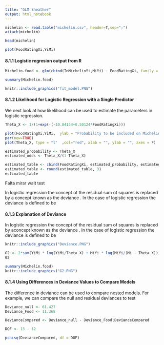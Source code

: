 ```yaml
---
title: "GLM Sheather"
output: html_notebook
---
```


```r
michelin <- read.table("michelin.csv", header=T,sep=";")
attach(michelin)

```

```r
head(michelin)
```

```r
plot(FoodRatingXi,YiMi)

```

#### 8.1.1 Logistic regresion output from R

```r
Michelin.food <- glm(cbind(InMichelinYi,MiYi) ~ FoodRatingXi, family = binomial)

```


```r
summary(Michelin.food)
```

```r

knitr::include_graphics("fit_model.PNG")

```
#### 8.1.2 Likelihood for Logistic Regression with a Single Predictor

We next look at how likelihood can be used to estimate the parameters in logistic
regression.

```r
Theta_X <- 1/(1+exp(-(-10.84154+0.50124*FoodRatingXi)))

plot(FoodRatingXi,YiMi,  ylab = "Probability to be included on Michelin Guide")
par(new=TRUE)
plot(Theta_X, type = "l"  ,col="red", xlab = "", ylab = "", axes = F)

```


```r
estimated_probability <- Theta_X
estimated_odds <- Theta_X/(1-Theta_X)

estimated_table <- cbind(FoodRatingXi, estimated_probability, estimated_odds)
estimated_table <- round(estimated_table, 3)
estimated_table
```

Falta mirar walt test

In logistic regression the concept of the residual sum of squares is replaced by a concept known as the deviance . In the case of logistic regression the deviance is defined to be

#### 8.1.3 Explanation of Deviance

In logistic regression the concept of the residual sum of squares is replaced by aconcept known as the deviance . In the case of logistic regression the deviance is defined to be

```r
knitr::include_graphics("Deviance.PNG")
```

```r
G2 <- 2*sum(YiMi * log(YiMi/Theta_X) + MiYi * log(MiYi/(Mi - Theta_X)));
G2
```
```r
summary(Michelin.food)
knitr::include_graphics("G2.PNG")
```
#### 8.1.4 Using Differences in Deviance Values to Compare Models

The difference in deviance can be used to compare nested models. For example, we can compare the null and residual deviances to test

```r
Deviance_null <- 61.427
Deviance_Food <- 11.368

DevianceCompared <- Deviance_null - Deviance_Food;DevianceCompared

DOF <- 13 - 12

pchisq(DevianceCompared, df = DOF)

```

